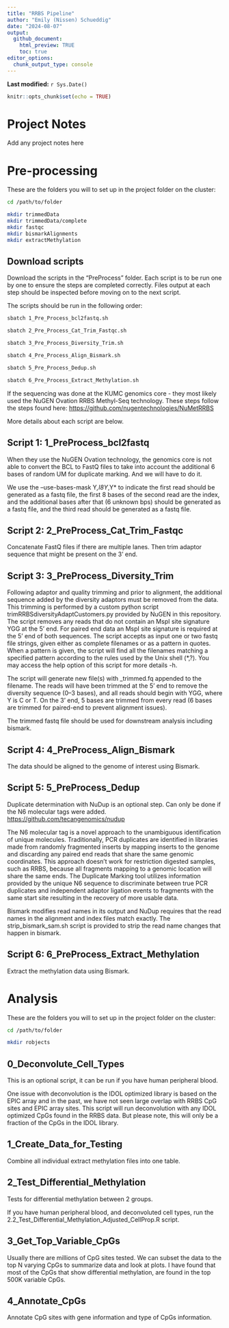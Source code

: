 ```yaml
---
title: "RRBS Pipeline"
author: "Emily (Nissen) Schueddig"
date: "2024-08-07"
output: 
  github_document:
    html_preview: TRUE
    toc: true
editor_options: 
  chunk_output_type: console
---
```


**Last modified:** `r Sys.Date()`

```r
knitr::opts_chunk$set(echo = TRUE)
```

# Project Notes

Add any project notes here

# Pre-processing

These are the folders you will to set up in the project folder on the cluster:

```bash
cd /path/to/folder

mkdir trimmedData
mkdir trimmedData/complete
mkdir fastqc
mkdir bismarkAlignments
mkdir extractMethylation
```

## Download scripts

Download the scripts in the "PreProcess" folder. Each script is to be run one by one to ensure the steps are completed correctly. Files output at each step should be inspected before moving on to the next script.

The scripts should be run in the following order:

```bash
sbatch 1_Pre_Process_bcl2fastq.sh

sbatch 2_Pre_Process_Cat_Trim_Fastqc.sh

sbatch 3_Pre_Process_Diversity_Trim.sh

sbatch 4_Pre_Process_Align_Bismark.sh

sbatch 5_Pre_Process_Dedup.sh

sbatch 6_Pre_Process_Extract_Methylation.sh
```

If the sequencing was done at the KUMC genomics core - they most likely used the NuGEN Ovation RRBS Methyl-Seq technology. These steps follow the steps found here: <https://github.com/nugentechnologies/NuMetRRBS>

More details about each script are below.

## Script 1: 1_PreProcess_bcl2fastq

When they use the NuGEN Ovation technology, the genomics core is not able to convert the BCL to FastQ files to take into account the additional 6 bases of random UM for duplicate marking. And we will have to do it.

We use the --use-bases-mask Y*,I8Y*,Y* to indicate the first read should be generated as a fastq file, the first 8 bases of the second read are the index, and the additional bases after that (6 unknown bps) should be generated as a fastq file, and the third read should be generated as a fastq file.

## Script 2: 2_PreProcess_Cat_Trim_Fastqc

Concatenate FastQ files if there are multiple lanes. Then trim adaptor sequence that might be present on the 3' end.

## Script 3: 3_PreProcess_Diversity_Trim

Following adaptor and quality trimming and prior to alignment, the additional sequence added by the diversity adaptors must be removed from the data. This trimming is performed by a custom python script trimRRBSdiversityAdaptCustomers.py provided by NuGEN in this repository. The script removes any reads that do not contain an MspI site signature YGG at the 5’ end. For paired end data an MspI site signature is required at the 5’ end of both sequences. The script accepts as input one or two fastq file strings, given either as complete filenames or as a pattern in quotes. When a pattern is given, the script will find all the filenames matching a specified pattern according to the rules used by the Unix shell (*,?). You may access the help option of this script for more details -h.

The script will generate new file(s) with _trimmed.fq appended to the filename. The reads will have been trimmed at the 5’ end to remove the diversity sequence (0–3 bases), and all reads should begin with YGG, where Y is C or T. On the 3’ end, 5 bases are trimmed from every read (6 bases are trimmed for paired-end to prevent alignment issues).

The trimmed fastq file should be used for downstream analysis including bismark.

## Script 4: 4_PreProcess_Align_Bismark

The data should be aligned to the genome of interest using Bismark.

## Script 5: 5_PreProcess_Dedup

Duplicate determination with NuDup is an optional step. Can only be done if the N6 molecular tags were added.
<https://github.com/tecangenomics/nudup>

The N6 molecular tag is a novel approach to the unambiguous identification of unique molecules. Traditionally, PCR duplicates are identified in libraries made from randomly fragmented inserts by mapping inserts to the genome and discarding any paired end reads that share the same genomic coordinates. This approach doesn’t work for restriction digested samples, such as RRBS, because all fragments mapping to a genomic location will share the same ends. The Duplicate Marking tool utilizes information provided by the unique N6 sequence to discriminate between true PCR duplicates and independent adaptor ligation events to fragments with the same start site resulting in the recovery of more usable data.

Bismark modifies read names in its output and NuDup requires that the read names in the alignment and index files match exactly. The strip_bismark_sam.sh script is provided to strip the read name changes that happen in bismark. 

## Script 6: 6_PreProcess_Extract_Methylation

Extract the methylation data using Bismark.

# Analysis

These are the folders you will to set up in the project folder on the cluster:

```bash
cd /path/to/folder

mkdir robjects
```

## 0_Deconvolute_Cell_Types

This is an optional script, it can be run if you have human peripheral blood.

One issue with deconvolution is the IDOL optimized library is based on the EPIC array and in the past, we have not seen large overlap with RRBS CpG sites and EPIC array sites. This script will run deconvolution with any IDOL optimized CpGs found in the RRBS data. But please note, this will only be a fraction of the CpGs in the IDOL library.

## 1_Create_Data_for_Testing

Combine all individual extract methylation files into one table.

## 2_Test_Differential_Methylation

Tests for differential methylation between 2 groups.

If you have human peripheral blood, and deconvoluted cell types, run the 2.2_Test_Differential_Methylation_Adjusted_CellProp.R script.

## 3_Get_Top_Variable_CpGs

Usually there are millions of CpG sites tested. We can subset the data to the top N varying CpGs to summarize data and look at plots. I have found that most of the CpGs that show differential methylation, are found in the top 500K variable CpGs.

## 4_Annotate_CpGs

Annotate CpG sites with gene information and type of CpGs information.























